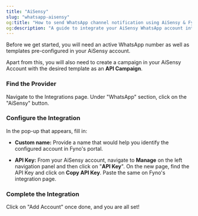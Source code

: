 ```yaml
---
title: "AiSensy"
slug: "whatsapp-aisensy"
og:title: "How to send WhatsApp channel notification using AiSensy & Fyno | Help Document"
og:description: "A guide to integrate your AiSensy WhatsApp account into Fyno."
---
```


Before we get started, you will need an active WhatsApp number as well as templates pre-configured in your AiSensy account.

Apart from this, you will also need to create a campaign in your AiSensy Account with the desired template as an **API Campaign**.

<Steps>

### Find the Provider

Navigate to the Integrations page. Under "WhatsApp" section, click on the "AiSensy" button.

### Configure the Integration

In the pop-up that appears, fill in:

-   **Custom name:** Provide a name that would help you identify the configured account in Fyno's portal.

-   **API Key:** From your AiSensy account, navigate to **Manage** on the left navigation panel and then click on "**API Key**". On the new page, find the API Key and click on **Copy API Key**. Paste the same on Fyno's integration page.

### Complete the Integration

Click on "Add Account" once done, and you are all set!

</Steps>
